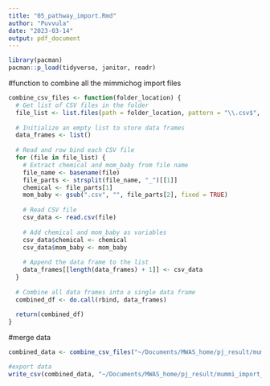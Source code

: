 ```yaml
---
title: "05_pathway_import.Rmd"
author: "Puvvula"
date: "2023-03-14"
output: pdf_document
---
```


```r
library(pacman)
pacman::p_load(tidyverse, janitor, readr)
```

#function to combine all the mimmichog import files
```r
combine_csv_files <- function(folder_location) {
  # Get list of CSV files in the folder
  file_list <- list.files(path = folder_location, pattern = "\\.csv$", full.names = TRUE)
  
  # Initialize an empty list to store data frames
  data_frames <- list()
  
  # Read and row bind each CSV file
  for (file in file_list) {
    # Extract chemical and mom_baby from file name
    file_name <- basename(file)
    file_parts <- strsplit(file_name, "_")[[1]]
    chemical <- file_parts[1]
    mom_baby <- gsub(".csv", "", file_parts[2], fixed = TRUE)
    
    # Read CSV file
    csv_data <- read.csv(file)
    
    # Add chemical and mom_baby as variables
    csv_data$chemical <- chemical
    csv_data$mom_baby <- mom_baby
    
    # Append the data frame to the list
    data_frames[[length(data_frames) + 1]] <- csv_data
  }
  
  # Combine all data frames into a single data frame
  combined_df <- do.call(rbind, data_frames)
  
  return(combined_df)
}
```

#merge data
```r
combined_data <- combine_csv_files("~/Documents/MWAS_home/pj_result/mummi_imp/")

#export data
write_csv(combined_data, "~/Documents/MWAS_home/pj_result/mummi_import_combined.csv")
```


